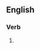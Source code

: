 ==English==

===Verb===
{{head|en|verb form}}

# {{present participle of|formalise|lang=en|nocat=1}}